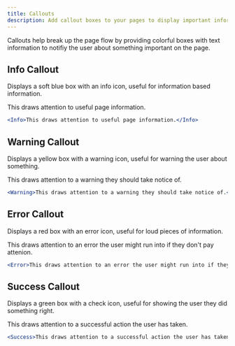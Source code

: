 ```yaml
---
title: Callouts
description: Add callout boxes to your pages to display important information.
---
```


Callouts help break up the page flow by providing colorful boxes with text information to notifiy the user about something important on the page.

## Info Callout

Displays a soft blue box with an info icon, useful for information based information.

<Info>This draws attention to useful page information.</Info>

```jsx
<Info>This draws attention to useful page information.</Info>
```

## Warning Callout

Displays a yellow box with a warning icon, useful for warning the user about something.

<Warning>This draws attention to a warning they should take notice of.</Warning>

```jsx
<Warning>This draws attention to a warning they should take notice of.</Warning>
```

## Error Callout

Displays a red box with an error icon, useful for loud pieces of information.

<Error>This draws attention to an error the user might run into if they don't pay attenion.</Error>

```jsx
<Error>This draws attention to an error the user might run into if they don't pay attenion.</Error>
```

## Success Callout

Displays a green box with a check icon, useful for showing the user they did something right.

<Success>This draws attention to a successful action the user has taken.</Success>

```jsx
<Success>This draws attention to a successful action the user has taken.</Success>
```
